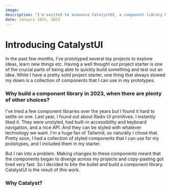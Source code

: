 ```yaml
---
image: 
description: "I'm excited to announce CatalystUI, a component library built on top of Radix UI and TailwindCSS to make prototyping apps faster."
date: January 18th, 2023
---
```


# Introducing CatalystUI

<Authors date="January 18th, 2023">
  <Author name="Ilango" link="https://twitter.com/i4o_dev" />
</Authors>

In the past few months, I've prototyped several toy projects to explore ideas, learn new things etc. 
Having a well thought out project starter is one of the crucial parts of being able to quickly build something and test out an idea. While I have a pretty solid
project starter, one thing that always slowed my down is a collection of components that I can use in my prototypes.

### Why build a component library in 2023, when there are plenty of other choices? 

I've tried a few component libraries over the years but I found it hard to settle on one. Last year, I found out about Radix UI primitives. I instantly liked it.
They were unstyled, had built-in accessibility and keyboard navigation, and a nice API. And they can be styled with whatever technology we want. I'm a huge fan of Tailwind,
so naturally I chose that. Pretty soon, I had a collection of styled components that I can use for my prototypes, and I included them in my starter.

But I ran into a problem. Making changes to these components meant that the components began to diverge across my projects and copy-pasting got tired very fast.
So I decided to bite the bullet and build a component library. CatalystUI is the result of this work.

### Why Catalyst?



